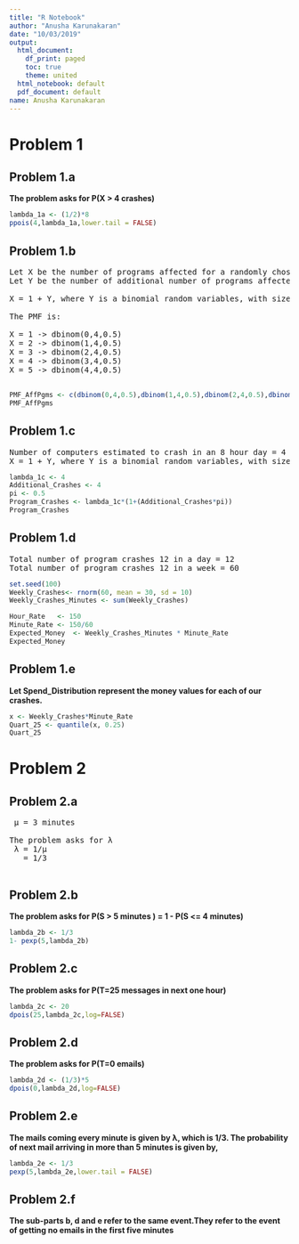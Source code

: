 ---
title: "R Notebook"
author: "Anusha Karunakaran"
date: "10/03/2019"
output:
  html_document:
    df_print: paged
    toc: true
    theme: united
  html_notebook: default
  pdf_document: default
name: Anusha Karunakaran
---

# Problem 1

## Problem 1.a

<b> The problem asks for P(X > 4 crashes) </b>

```{r}
lambda_1a <- (1/2)*8
ppois(4,lambda_1a,lower.tail = FALSE)
```


## Problem 1.b

<pre>
Let X be the number of programs affected for a randomly chosen crashed computer.
Let Y be the number of additional number of programs affected (random)

X = 1 + Y, where Y is a binomial random variables, with size = 4, pi = 0.5

The PMF is:

X = 1 -> dbinom(0,4,0.5)
X = 2 -> dbinom(1,4,0.5)
X = 3 -> dbinom(2,4,0.5)
X = 4 -> dbinom(3,4,0.5)
X = 5 -> dbinom(4,4,0.5)

</pre>

```{r}
PMF_AffPgms <- c(dbinom(0,4,0.5),dbinom(1,4,0.5),dbinom(2,4,0.5),dbinom(3,4,0.5),dbinom(4,4,0.5)) 
PMF_AffPgms
```

## Problem 1.c

<pre>
Number of computers estimated to crash in an 8 hour day = 4 
X = 1 + Y, where Y is a binomial random variables, with size = 4, pi = 0.5
</pre>

```{r}
lambda_1c <- 4 
Additional_Crashes <- 4
pi <- 0.5
Program_Crashes <- lambda_1c*(1+(Additional_Crashes*pi))
Program_Crashes
```

## Problem 1.d

<pre>
Total number of program crashes 12 in a day = 12
Total number of program crashes 12 in a week = 60
</pre>

```{r}
set.seed(100)
Weekly_Crashes<- rnorm(60, mean = 30, sd = 10)
Weekly_Crashes_Minutes <- sum(Weekly_Crashes)

Hour_Rate   <- 150
Minute_Rate <- 150/60
Expected_Money  <- Weekly_Crashes_Minutes * Minute_Rate
Expected_Money
```
## Problem 1.e

<b>
Let Spend_Distribution represent the money values for each of our crashes. 
</b>

```{r}
x <- Weekly_Crashes*Minute_Rate
Quart_25 <- quantile(x, 0.25)
Quart_25
```

# Problem 2

## Problem 2.a

<pre>
 μ = 3 minutes
 
The problem asks for λ
 λ = 1/μ
   = 1/3
  
</pre>

## Problem 2.b

<b> The problem asks for P(S > 5 minutes ) = 1 - P(S <= 4 minutes) </b>

```{r}
lambda_2b <- 1/3
1- pexp(5,lambda_2b)
```

## Problem 2.c

<b> The problem asks for P(T=25 messages in next one hour) </b>


```{r}
lambda_2c <- 20
dpois(25,lambda_2c,log=FALSE)
```

## Problem 2.d

<b> The problem asks for P(T=0 emails) </b>

```{r}
lambda_2d <- (1/3)*5
dpois(0,lambda_2d,log=FALSE)
```

## Problem 2.e

<b> 
The mails coming every minute is given by λ, which is 1/3. The probability of next mail arriving in more than 5 minutes is given by,
</b>

```{r}
lambda_2e <- 1/3
pexp(5,lambda_2e,lower.tail = FALSE)
```

## Problem 2.f

<b> The sub-parts b, d and e refer to the same event.They refer to the event of getting no emails in the first five minutes </b>